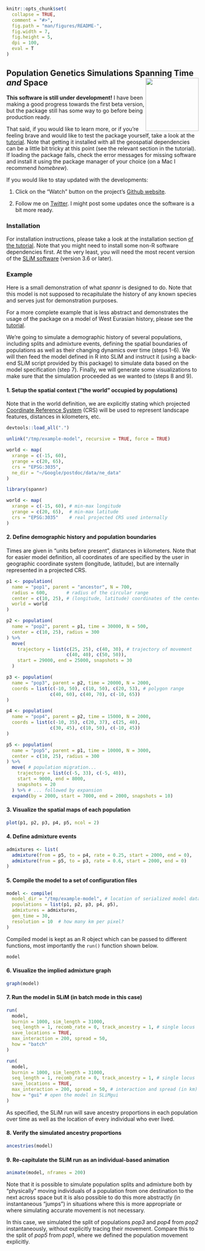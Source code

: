 <!-- README.md is generated from README.Rmd. Edit that file instead. -->

```r
knitr::opts_chunk$set(
  collapse = TRUE,
  comment = "#>",
  fig.path = "man/figures/README-",
  fig.width = 7,
  fig.height = 5,
  dpi = 100,
  eval = T
)
```

## Population Genetics Simulations Spanning Time *and* Space <a href='https://bodkan.net/spannr'><img src='man/figures/logo.png' align="right" height="139" /></a>

**This software is still under development!** I have been making a
good progress towards the first beta version, but the package still
has some way to go before being production ready.

That said, if you would like to learn more, or if you're feeling brave
and would like to test the package yourself, take a look at the
[tutorial](https://bodkan.net/spannr/articles/tutorial.html). Note
that getting it installed with all the geospatial dependencies can be
a little bit tricky at this point (see the relevant section in the
tutorial). If loading the package fails, check the error messages for
missing software and install it using the package manager of your
choice (on a Mac I recommend _homebrew_).

If you would like to stay updated with the developments:

1. Click on the "Watch" button on the project's [Github
website](https://www.github.com/bodkan/spannr).

2. Follow me on [Twitter](https://www.twitter.com/fleventy5). I might
post some updates once the software is a bit more ready.

### Installation

For installation instructions, please take a look at the installation
section [of the
tutorial](https://bodkan.net/spannr/articles/tutorial.html#installation-and-setup-1). Note
that you might need to install some non-R software dependencies
first. At the very least, you will need the most recent version of the
[SLiM software](https://messerlab.org/slim/) (version 3.6 or later).

### Example

Here is a small demonstration of what *spannr* is designed to do. Note that this model is not supposed to recapitulate the history of any known species and serves just for demonstration purposes.

For a more complete example that is less abstract and demonstrates the usage of the package on a model of West Eurasian history, please see the [tutorial](https://bodkan.net/spannr/articles/tutorial.html).

We're going to simulate a demographic history of several populations,
including splits and admixture events, defining the spatial boundaries
of populations as well as their changing dynamics over time (steps
1-6). We will then feed the model defined in R into SLiM and instruct
it (using a back-end SLiM script provided by this package) to simulate
data based on the model specification (step 7). Finally, we will
generate some visualizations to make sure that the simulation
proceeded as we wanted to (steps 8 and 9).

#### 1. Setup the spatial context ("the world" occupied by populations)

Note that in the world definition, we are explicitly stating which
projected [Coordinate Reference
System](https://en.wikipedia.org/wiki/Spatial_reference_system) (CRS)
will be used to represent landscape features, distances in kilometers,
etc.

```r
devtools::load_all(".")

unlink("/tmp/example-model", recursive = TRUE, force = TRUE)

world <- map(
  xrange = c(-15, 60),
  yrange = c(20, 65),
  crs = "EPSG:3035",
  ne_dir = "~/Google/postdoc/data/ne_data"
)
```

```r
library(spannr)

world <- map(
  xrange = c(-15, 60), # min-max longitude
  yrange = c(20, 65),  # min-max latitude
  crs = "EPSG:3035"    # real projected CRS used internally
)
```

#### 2. Define demographic history and population boundaries

Times are given in "units before present", distances in
kilometers. Note that for easier model definition, all coordinates of
are specified by the user in geographic coordinate system (longitude,
latitude), but are internally represented in a projected CRS.

```r
p1 <- population(
  name = "pop1", parent = "ancestor", N = 700,
  radius = 600,       # radius of the circular range
  center = c(10, 25), # (longitude, latitude) coordinates of the center
  world = world
)

p2 <- population(
  name = "pop2", parent = p1, time = 30000, N = 500,
  center = c(10, 25), radius = 300
) %>%
  move(
    trajectory = list(c(25, 25), c(40, 30), # trajectory of movement
                      c(40, 40), c(50, 50)),
    start = 29000, end = 25000, snapshots = 30
  )

p3 <- population(
  name = "pop3", parent = p2, time = 20000, N = 2000,
  coords = list(c(-10, 50), c(10, 50), c(20, 53), # polygon range
                c(40, 60), c(40, 70), c(-10, 65))
)

p4 <- population(
  name = "pop4", parent = p2, time = 15000, N = 2000,
  coords = list(c(-10, 35), c(20, 37), c(25, 40),
                c(30, 45), c(10, 50), c(-10, 45))
)

p5 <- population(
  name = "pop5", parent = p1, time = 10000, N = 3000,
  center = c(10, 25), radius = 300
) %>%
  move( # population migration...
    trajectory = list(c(-5, 33), c(-5, 40)),
    start = 9000, end = 8000,
    snapshots = 20
  ) %>% # ... followed by expansion
  expand(by = 2000, start = 7000, end = 2000, snapshots = 10)
```

#### 3. Visualize the spatial maps of each population

```r
plot(p1, p2, p3, p4, p5, ncol = 2)
```

#### 4. Define admixture events

```r
admixtures <- list(
  admixture(from = p5, to = p4, rate = 0.25, start = 2000, end = 0),
  admixture(from = p5, to = p3, rate = 0.6, start = 2000, end = 0)
)
```

#### 5. Compile the model to a set of configuration files

```r
model <- compile(
  model_dir = "/tmp/example-model", # location of serialized model data
  populations = list(p1, p2, p3, p4, p5),
  admixtures = admixtures,
  gen_time = 30,
  resolution = 10  # how many km per pixel?
)
```

Compiled model is kept as an R object which can be passed to different
functions, most importantly the `run()` function shown below.

```r
model
```

#### 6. Visualize the implied admixture graph

```r
graph(model)
```

#### 7. Run the model in SLiM (in batch mode in this case)

```r
run(
  model,
  burnin = 1000, sim_length = 31000,
  seq_length = 1, recomb_rate = 0, track_ancestry = 1, # single locus
  save_locations = TRUE,
  max_interaction = 200, spread = 50,
  how = "batch"
)
```

```r
run(
  model,
  burnin = 1000, sim_length = 31000,
  seq_length = 1, recomb_rate = 0, track_ancestry = 1, # single locus
  save_locations = TRUE,
  max_interaction = 200, spread = 50, # interaction and spread (in km)
  how = "gui" # open the model in SLiMgui
)
```

As specified, the SLiM run will save ancestry proportions in each
population over time as well as the location of every individual who
ever lived.

#### 8. Verify the simulated ancestry proportions

```r
ancestries(model)
```

#### 9. Re-capitulate the SLiM run as an individual-based animation

```r
animate(model, nframes = 200)
```

Note that it is possible to simulate population splits and admixture
both by "physically" moving individuals of a population from one
destination to the next across space but it is also possible to do
this more abstractly (in instantaneous "jumps") in situations where
this is more appropriate or where simulating accurate movement is not
necessary.

In this case, we simulated the split of populations _pop3_ and _pop4_
from _pop2_ instantaneously, without explicitly tracing their
movement. Compare this to the split of _pop5_ from _pop1_, where we
defined the population movement explicitly.
